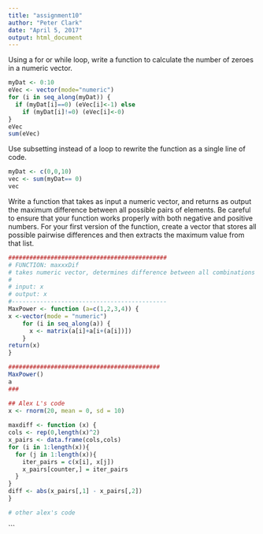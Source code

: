 ```yaml
---
title: "assignment10"
author: "Peter Clark"
date: "April 5, 2017"
output: html_document
---
```



Using a for or while loop, write a function to calculate the number of zeroes in a numeric vector.

```r
myDat <- 0:10
eVec <- vector(mode="numeric")
for (i in seq_along(myDat)) {
  if (myDat[i]==0) (eVec[i]<-1) else
    if (myDat[i]!=0) (eVec[i]<-0)
}
eVec
sum(eVec)
```

Use subsetting instead of a loop to rewrite the function as a single line of code.

```r
myDat <- c(0,0,10)
vec <- sum(myDat== 0)
vec
```

Write a function that takes as input a numeric vector, and returns as output the maximum difference between all possible pairs of elements. Be careful to ensure that your function works properly with both negative and positive numbers. For your first version of the function, create a vector that stores all possible pairwise differences and then extracts the maximum value from that list.

```r
#############################################
# FUNCTION: maxxxDif
# takes numeric vector, determines difference between all combinations in vectors
#
# input: x
# output: x
#--------------------------------------------
MaxPower <- function (a=c(1,2,3,4)) {
x <-vector(mode = "numeric")
    for (i in seq_along(a)) {
      x <- matrix(a[i]+a[i+(a[i])])
    }
return(x)
}

###########################################
MaxPower()
a
###
```

```r
## Alex L's code
x <- rnorm(20, mean = 0, sd = 10)
        
maxdiff <- function (x) {
cols <- rep(0,length(x)^2)
x_pairs <- data.frame(cols,cols)
for (i in 1:length(x)){
  for (j in 1:length(x)){
    iter_pairs = c(x[i], x[j])
    x_pairs[counter,] = iter_pairs
  }
}
diff <- abs(x_pairs[,1] - x_pairs[,2])
}

```
```r
# other alex's code

```

```

